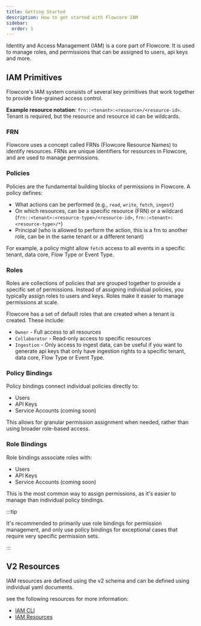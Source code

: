 ```yaml
---
title: Getting Started
description: How to get started with Flowcore IAM
sidebar:
  order: 1
---
```


Identity and Access Management (IAM) is a core part of Flowcore. It is used to manage roles, and permissions that can be assigned to users, api keys and more.

## IAM Primitives

Flowcore's IAM system consists of several key primitives that work together to provide fine-grained access control.

**Example resource notation**: `frn::<tenant>:<resource>/<resource-id>`. Tenant is required, but the resource and resource id can be wildcards.

### FRN

Flowcore uses a concept called FRNs (Flowcore Resource Names) to identify resources. FRNs are unique identifiers for resources in Flowcore, and are used to manage permissions.

### Policies

Policies are the fundamental building blocks of permissions in Flowcore. A policy defines:

- What actions can be performed (e.g., `read`, `write`, `fetch`, `ingest`)
- On which resources, can be a specific resource (FRN) or a wildcard (`frn::<tenant>:<resource-type>/<resource-id>`, `frn::<tenant>:<resource-type>/*`)
- Principal (who is allowed to perform the action, this is a frn to another role, can be in the same tenant or a different tenant)

For example, a policy might allow `fetch` access to all events in a specific tenant, data core, Flow Type or Event Type.

### Roles 

Roles are collections of policies that are grouped together to provide a specific set of permissions. Instead of assigning individual policies, you typically assign roles to users and keys. Roles make it easier to manage permissions at scale.

Flowcore has a set of default roles that are created when a tenant is created. These include:
- `Owner` - Full access to all resources
- `Collaborator` - Read-only access to specific resources
- `Ingestion` - Only access to ingest data, can be useful if you want to generate api keys that only have ingestion rights to a specific tenant, data core, Flow Type or Event Type.

### Policy Bindings

Policy bindings connect individual policies directly to:
- Users
- API Keys
- Service Accounts (coming soon)

This allows for granular permission assignment when needed, rather than using broader role-based access.

### Role Bindings

Role bindings associate roles with:
- Users
- API Keys
- Service Accounts (coming soon)

This is the most common way to assign permissions, as it's easier to manage than individual policy bindings.

:::tip

  It's recommended to primarily use role bindings for permission management, and only use policy bindings for exceptional cases that require very specific permission sets.

:::

## V2 Resources

IAM resources are defined using the v2 schema and can be defined using individual yaml documents.

see the following resources for more information:

- [IAM CLI](/guides/flowcore-cli/create-resources-cli/#v2-resources)
- [IAM Resources](/guides/iam/resources)
